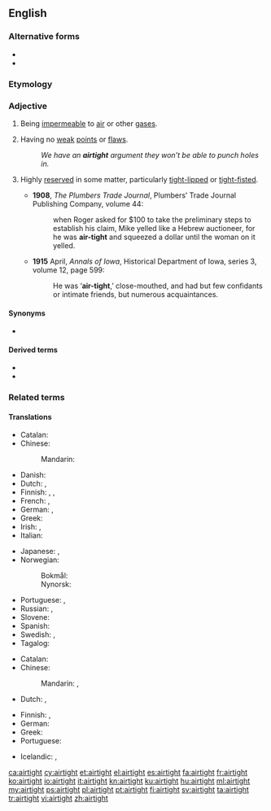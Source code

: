 {{also|air-tight|air tight}}
==English==

===Alternative forms===
* {{l|en|air-tight}}
* {{l|en|air tight}}

===Etymology===
{{compound|air|tight|lang=en}}

===Adjective===
{{en-adj}}

# Being [[impermeable]] to [[air]] or other [[gas]]es.
# {{lb|en|figuratively}} Having no [[weak]] [[point]]s or [[flaw]]s.
#: ''We have an '''airtight''' argument they won’t be able to punch holes in.''
# {{lb|en|figuratively|of a person}} Highly [[reserved]] in some matter, particularly [[tight-lipped]] or [[tight-fisted]].
#* '''1908''', ''The Plumbers Trade Journal'', Plumbers’ Trade Journal Publishing Company, volume 44:
#*: when Roger asked for $100 to take the preliminary steps to establish his claim, Mike yelled like a Hebrew auctioneer, for he was '''air-tight''' and squeezed a dollar until the woman on it yelled.
#* '''1915''' April, ''Annals of Iowa'', Historical Department of Iowa, series 3, volume 12, page 599:
#*: He was ‘'''air-tight''',’ close-mouthed, and had but few confidants or intimate friends, but numerous acquaintances.

====Synonyms====
* {{sense|impermeable to air}} {{l|en|hermetic}}

====Derived terms====
* {{l|en|airtighten}}
* {{l|en|airtightness}}

===Related terms===
{{rel4
|{{l|en|coldtight}}, {{l|en|cold-tight}}
|{{l|en|drafttight}}, {{l|en|draft-tight}}
|{{l|en|draughttight}}, {{l|en|draught-tight}}
|{{l|en|driptight}}, {{l|en|drip-tight}}
|{{l|en|dusttight}}, {{l|en|dust-tight}}
|{{l|en|gastight}}, {{l|en|gas-tight}}
|{{l|en|heattight}}, {{l|en|heat-tight}}
|{{l|en|jointtight}}, {{l|en|joint-tight}}
|{{l|en|leaktight}}, {{l|en|leak-tight}}
|{{l|en|leaktight}}, {{l|en|leak-tight}}
|{{l|en|lighttight}}, {{l|en|light-tight}}
|{{l|en|liquidtight}}, {{l|en|liquid-tight}}
|{{l|en|oiltight}}, {{l|en|oil-tight}}
|{{l|en|pressuretight}}, {{l|en|pressure-tight}}
|{{l|en|raintight}}, {{l|en|rain-tight}}
|{{l|en|sandtight}}, {{l|en|sand-tight}}
|{{l|en|soiltight}}, {{l|en|soil-tight}}
|{{l|en|watertight}}, {{l|en|water-tight}}
|{{l|en|weathertight}}, {{l|en|weather-tight}}
}}

====Translations====
{{trans-top|being impermeable to air or other gases}}
* Catalan: {{t|ca|hermètic}}
* Chinese:
*: Mandarin: {{t|cmn|[[密封]][[的]]|tr=mìfēng de}}
* Danish: {{t+|da|lufttæt}}
* Dutch: {{t+|nl|luchtdicht}}, {{t+|nl|hermetisch}}
* Finnish: {{t|fi|ilmatiivis}}, {{t+|fi|hermeettinen}}, {{t|fi|kaasutiivis}}
* French: {{t+|fr|hermétique}}, {{t+|fr|étanche}}
* German: {{t+|de|luftdicht}}, {{t+|de|hermetisch}}
* Greek: {{t+|el|αεροστεγής|}}
* Irish: {{t|ga|aerdhíonach}}, {{t|ga|aerobach}}
* Italian: {{t+|it|ermetico|m}}
{{trans-mid}}
* Japanese: {{t|ja|気密|tr=きみつの, kimitsu no|alt=気密の}}, {{t+|ja|密閉|tr=みっぺいの, mippei no|alt=密閉の}}
* Norwegian:
*: Bokmål: {{t|nb|lufttett}}
*: Nynorsk: {{t|nn|lufttett}}
* Portuguese: {{t+|pt|hermético}}, {{t+|pt|impermeável}}
* Russian: {{t+|ru|гермети́чный}}, {{t+|ru|воздухонепроница́емый}}
* Slovene: {{t|sl|zrakotesen|m}}
* Spanish: {{t+|es|hermético}}
* Swedish: {{t+|sv|lufttät}}, {{t+|sv|hermetisk}}
* Tagalog: {{t|tl|luom}}
{{trans-bottom}}

{{trans-top|having no weak points or flaws}}
* Catalan: {{t|ca|hermètic}}
* Chinese:
*: Mandarin: {{t|cmn|[[無]][[破綻]][[的]]}}, {{t|cmn|[[无]][[破绽]][[的]]|tr=wú pòzhàn de}}
* Dutch: {{t+|nl|sluitend}}, {{t+|nl|onweerlegbaar}}
{{trans-mid}}
* Finnish: {{t+|fi|pitävä}}, {{t|fi|vedenpitävä}}
* German: {{t+|de|hieb- und stichfest}}
* Greek: {{t+|el|αρραγής}}
* Portuguese: {{t+|pt|inexpugnável}}
{{trans-bottom}}

{{checktrans-top}}
* Icelandic: {{t-check|is|loftþéttur|m}}, {{t-check|is|loftþétt|n|f}}
{{trans-mid}}
{{trans-bottom}}

[[ca:airtight]]
[[cy:airtight]]
[[et:airtight]]
[[el:airtight]]
[[es:airtight]]
[[fa:airtight]]
[[fr:airtight]]
[[ko:airtight]]
[[io:airtight]]
[[it:airtight]]
[[kn:airtight]]
[[ku:airtight]]
[[hu:airtight]]
[[ml:airtight]]
[[my:airtight]]
[[ps:airtight]]
[[pl:airtight]]
[[pt:airtight]]
[[fi:airtight]]
[[sv:airtight]]
[[ta:airtight]]
[[tr:airtight]]
[[vi:airtight]]
[[zh:airtight]]